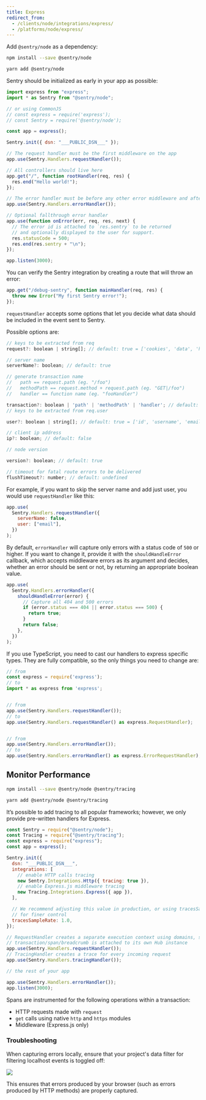 ```yaml
---
title: Express
redirect_from:
  - /clients/node/integrations/express/
  - /platforms/node/express/
---
```


Add `@sentry/node` as a dependency:

```bash {tabTitle:npm}
npm install --save @sentry/node
```

```bash {tabTitle:Yarn}
yarn add @sentry/node
```

Sentry should be initialized as early in your app as possible:

```javascript
import express from "express";
import * as Sentry from "@sentry/node";

// or using CommonJS
// const express = require('express');
// const Sentry = require('@sentry/node');

const app = express();

Sentry.init({ dsn: "___PUBLIC_DSN___" });

// The request handler must be the first middleware on the app
app.use(Sentry.Handlers.requestHandler());

// All controllers should live here
app.get("/", function rootHandler(req, res) {
  res.end("Hello world!");
});

// The error handler must be before any other error middleware and after all controllers
app.use(Sentry.Handlers.errorHandler());

// Optional fallthrough error handler
app.use(function onError(err, req, res, next) {
  // The error id is attached to `res.sentry` to be returned
  // and optionally displayed to the user for support.
  res.statusCode = 500;
  res.end(res.sentry + "\n");
});

app.listen(3000);
```

You can verify the Sentry integration by creating a route that will throw an error:

```js
app.get("/debug-sentry", function mainHandler(req, res) {
  throw new Error("My first Sentry error!");
});
```

`requestHandler` accepts some options that let you decide what data should be included in the event sent to Sentry.

Possible options are:

```javascript
// keys to be extracted from req
request?: boolean | string[]; // default: true = ['cookies', 'data', 'headers', 'method', 'query_string', 'url']

// server name
serverName?: boolean; // default: true

// generate transaction name
//   path == request.path (eg. "/foo")
//   methodPath == request.method + request.path (eg. "GET|/foo")
//   handler == function name (eg. "fooHandler")

transaction?: boolean | 'path' | 'methodPath' | 'handler'; // default: true = 'methodPath'
// keys to be extracted from req.user

user?: boolean | string[]; // default: true = ['id', 'username', 'email']

// client ip address
ip?: boolean; // default: false

// node version

version?: boolean; // default: true

// timeout for fatal route errors to be delivered
flushTimeout?: number; // default: undefined
```

For example, if you want to skip the server name and add just user, you would use `requestHandler` like this:

```javascript
app.use(
  Sentry.Handlers.requestHandler({
    serverName: false,
    user: ["email"],
  })
);
```

By default, `errorHandler` will capture only errors with a status code of `500` or higher. If you want to change it, provide it with the `shouldHandleError` callback, which accepts middleware errors as its argument and decides, whether an error should be sent or not, by returning an appropriate boolean value.

```js
app.use(
  Sentry.Handlers.errorHandler({
    shouldHandleError(error) {
      // Capture all 404 and 500 errors
      if (error.status === 404 || error.status === 500) {
        return true;
      }
      return false;
    },
  })
);
```

If you use TypeScript, you need to cast our handlers to express specific types.
They are fully compatible, so the only things you need to change are:

```javascript
// from
const express = require('express');
// to
import * as express from 'express';


// from
app.use(Sentry.Handlers.requestHandler());
// to
app.use(Sentry.Handlers.requestHandler() as express.RequestHandler);


// from
app.use(Sentry.Handlers.errorHandler());
// to
app.use(Sentry.Handlers.errorHandler() as express.ErrorRequestHandler);
```

## Monitor Performance

```bash {tabTitle:npm}
npm install --save @sentry/node @sentry/tracing
```

```bash {tabTitle:Yarn}
yarn add @sentry/node @sentry/tracing
```

It’s possible to add tracing to all popular frameworks; however, we only provide pre-written handlers for Express.

```javascript
const Sentry = require("@sentry/node");
const Tracing = require("@sentry/tracing");
const express = require("express");
const app = express();

Sentry.init({
  dsn: "___PUBLIC_DSN___",
  integrations: [
    // enable HTTP calls tracing
    new Sentry.Integrations.Http({ tracing: true }),
    // enable Express.js middleware tracing
    new Tracing.Integrations.Express({ app }),
  ],

  // We recommend adjusting this value in production, or using tracesSampler
  // for finer control
  tracesSampleRate: 1.0,
});

// RequestHandler creates a separate execution context using domains, so that every
// transaction/span/breadcrumb is attached to its own Hub instance
app.use(Sentry.Handlers.requestHandler());
// TracingHandler creates a trace for every incoming request
app.use(Sentry.Handlers.tracingHandler());

// the rest of your app

app.use(Sentry.Handlers.errorHandler());
app.listen(3000);
```

Spans are instrumented for the following operations within a transaction:

- HTTP requests made with `request`
- `get` calls using native `http` and `https` modules
- Middleware (Express.js only)

### Troubleshooting

When capturing errors locally, ensure that your project's data filter for filtering localhost events is toggled off:

![](express-data-filters.png)

This ensures that errors produced by your browser (such as errors produced by HTTP methods) are properly captured.
